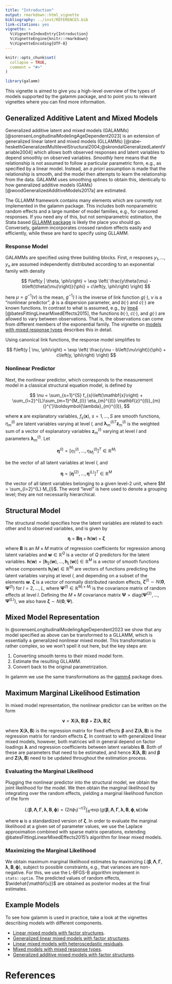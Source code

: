 ```yaml
---
title: "Introduction"
output: rmarkdown::html_vignette
bibliography: ../inst/REFERENCES.bib
link-citations: yes
vignette: >
  %\VignetteIndexEntry{Introduction}
  %\VignetteEngine{knitr::rmarkdown}
  %\VignetteEncoding{UTF-8}
---
```


```r
knitr::opts_chunk$set(
  collapse = TRUE,
  comment = "#>"
)
```

```r
library(galamm)
```

This vignette is aimed to give you a high-level overview of the types of models supported by the galamm package, and to point you to relevant vignettes where you can find more information.

## Generalized Additive Latent and Mixed Models

Generalized additive latent and mixed models (GALAMMs) [@sorensenLongitudinalModelingAgeDependent2023] is an extension of generalized linear latent and mixed models (GLLAMMs) [@rabe-heskethGeneralizedMultilevelStructural2004;@skrondalGeneralizedLatentVariable2004] which allows both observed responses and latent variables to depend smoothly on observed variables. *Smoothly* here means that the relationship is not assumed to follow a particular parametric form, e.g., as specified by a linear model. Instead, an *a priori* assumption is made that the relationship is smooth, and the model then attempts to learn the relationship from the data. GALAMM uses smoothing splines to obtain this, identically to how generalized additive models (GAMs) [@woodGeneralizedAdditiveModels2017a] are estimated.

The GLLAMM framework contains many elements which are currently not implemented in the galamm package. This includes both nonparametric random effects and a large number of model families, e.g., for censored responses. If you need any of this, but not semiparametric estimation, the Stata based [GLLAMM package](http://www.gllamm.org/) is likely the place you should go. Conversely, galamm incorporates crossed random effects easily and efficiently, while these are hard to specify using GLLAMM.


### Response Model

GALAMMs are specified using three building blocks. First, $n$ resposes $y_{1}, \dots, y_{n}$ are assumed independently distributed according to an exponential family with density

$$
f\left(y | \theta, \phi\right) = \exp \left( \frac{y\theta(\mu) - b\left(\theta(\mu)\right)}{\phi} + c\left(y, \phi\right) \right)
$$

here $\mu = g^{-1}(\nu)$ is the mean, $g^{-1}(\cdot)$ is the inverse of link function $g(\cdot)$, $\nu$ is a "nonlinear predictor", $\phi$ is a dispersion parameter, and $b(\cdot)$ and $c(\cdot)$ are known functions. In contrast to what is assumed, e.g., by [lme4](https://cran.r-project.org/package=lme4) [@batesFittingLinearMixedEffects2015], the functions $b(\cdot)$, $c(\cdot)$, and $g(\cdot)$ are allowed to vary between observations. That is, the observations can come from different members of the exponential family. The vignette on [models with mixed response types](https://lcbc-uio.github.io/galamm/articles/mixed_response.html) describes this in detail.

Using canonical link functions, the response model simplifies to

$$
f\left(y | \nu, \phi\right) = \exp \left( \frac{y\nu - b\left(\nu\right)}{\phi} + c\left(y, \phi\right) \right)
$$

### Nonlinear Predictor

Next, the nonlinear predictor, which corresponds to the measurement model in a classical structural equation model, is defined by

$$
\nu = \sum_{s=1}^{S} f_{s}\left(\mathbf{x}\right) + \sum_{l=2}^{L}\sum_{m=1}^{M_{l}} \eta_{m}^{(l)} \mathbf{z}^{(l)}_{m}{}^{'}\boldsymbol{\lambda}_{m}^{(l)},
$$

where $\mathbf{x}$ are explanatory variables, $f_{s}(\mathbf{x})$, $s=1,\dots,S$ are smooth functions, $\eta_{m}^{(l)}$ are latent variables varying at level $l$, and $\boldsymbol{\lambda}_{m}^{(l)}{}^{T} \mathbf{z}_{m}^{(l)}$ is the weighted sum of a vector of explanatory variables $\mathbf{z}_{m}^{(l)}$ varying at level $l$ and parameters $\boldsymbol{\lambda}_{m}^{(l)}$. Let

$$\boldsymbol{\eta}^{(l)} = [\eta_{1}^{(l)}, \dots, \eta_{M_{l}}^{(l)}]^{T} \in \mathbb{R}^{M_{l}}$$ 

be the vector of all latent variables at level $l$, and 

$$\boldsymbol{\eta} = [\boldsymbol{\eta}^{(2)}, \dots, \boldsymbol{\eta}^{(L)}]^{T} \in \mathbb{R}^{M}$$ 

the vector of all latent variables belonging to a given level-2 unit, where $M = \sum_{l=2}^{L} M_{l}$. The word "level" is here used to denote a grouping level; they are not necessarily hierarchical.

## Structural Model

The structural model specifies how the latent variables are related to each other and to observed variables, and is given by

$$
\boldsymbol{\eta} = \mathbf{B}\boldsymbol{\eta} + \mathbf{h}\left(\mathbf{w}\right)
+ \boldsymbol{\zeta}
$$


where $\mathbf{B}$ is an $M \times M$ matrix of regression coefficients for regression among latent variables and $\mathbf{w} \in \mathbb{R}^{Q}$ is a vector of $Q$ predictors for the latent variables. $\mathbf{h}(\mathbf{w}) = [\mathbf{h}_{2}(\mathbf{w}), \dots, \mathbf{h}_{L}(\mathbf{w})] \in \mathbb{R}^{M}$ is a vector of smooth functions whose components $\mathbf{h}_{l}(\mathbf{w}) \in \mathbb{R}^{M_{l}}$ are vectors of functions predicting the latent variables varying at level $l$, and depending on a subset of the elements $\mathbf{w}$. $\boldsymbol{\zeta}$ is a vector of normally distributed random effects, $\boldsymbol{\zeta}^{(l)} \sim N(\mathbf{0}, \boldsymbol{\Psi}^{(l)})$ for $l=2,\dots,L$, where $\boldsymbol{\Psi}^{(l)} \in \mathbb{R}^{M_{l} \times M_{l}}$ is the covariance matrix of random effects at level $l$. Defining the $M \times M$ covariance matrix $\boldsymbol{\Psi} = \text{diag}(\boldsymbol{\Psi}^{(2)}, \dots, \boldsymbol{\Psi}^{(L)})$, we also have $\boldsymbol{\zeta} \sim N(\mathbf{0}, \boldsymbol{\Psi})$. 

## Mixed Model Representation

In @sorensenLongitudinalModelingAgeDependent2023 we show that any model specified as above can be transformed to a GLLAMM, which is essentially a generalized nonlinear mixed model. This transformation is rather complex, so we won't spell it out here, but the key steps are:

1. Converting smooth terms to their mixed model form.
2. Estimate the resulting GLLAMM.
3. Convert back to the original parametrization.

In galamm we use the same transformations as the [gamm4](https://CRAN.R-project.org/package=gamm4) package does.

## Maximum Marginal Likelihood Estimation

In mixed model representation, the nonlinear predictor can be written on the form

$$
\boldsymbol{\nu} = \mathbf{X}(\boldsymbol{\lambda}, \mathbf{B}) \boldsymbol{\beta} +  \mathbf{Z}(\boldsymbol{\lambda}, \mathbf{B}) \boldsymbol{\zeta}
$$

where $\mathbf{X}(\boldsymbol{\lambda}, \mathbf{B})$ is the regression matrix for fixed effects $\boldsymbol{\beta}$ and $\mathbf{Z}(\boldsymbol{\lambda}, \mathbf{B})$ is the regression matrix for random effects $\boldsymbol{\zeta}$. In contrast to with generalized linear mixed models, however, both matrices will in general depend on factor loadings $\boldsymbol{\lambda}$ and regression coefficients between latent variables $\mathbf{B}$. Both of these are parameters that need to be estimated, and hence $\mathbf{X}(\boldsymbol{\lambda}, \mathbf{B})$ and $\boldsymbol{\beta}$ and $\mathbf{Z}(\boldsymbol{\lambda}, \mathbf{B})$ need to be updated throughout the estimation process.

### Evaluating the Marginal Likelihood

Plugging the nonlinear predictor into the structural model, we obtain the joint likelihood for the model. We then obtain the marginal likelihood by integrating over the random effects, yielding a marginal likelihood function of the form

$$
L\left(\boldsymbol{\beta}, \boldsymbol{\Lambda}, \boldsymbol{\Gamma}, \boldsymbol{\lambda}, \mathbf{B}, \boldsymbol{\phi}\right) =  \left(2 \pi \phi_{1}\right)^{-r/2}  \int_{\mathbb{R}^{r}} \exp\left( g\left(\boldsymbol{\beta}, \boldsymbol{\Lambda}, \boldsymbol{\Gamma}, \boldsymbol{\lambda}, \mathbf{B}, \boldsymbol{\phi}, \mathbf{u}\right) \right) \text{d} \mathbf{u}
$$

where $\mathbf{u}$ is a standardized version of $\boldsymbol{\zeta}$. In order to evaluate the marginal likelihood at a given set of parameter values, we use the Laplace approximation combined with sparse matrix operations, extending @batesFittingLinearMixedEffects2015's algorithm for linear mixed models.

### Maximizing the Marginal Likelihood

We obtain maximum marginal likelihood estimates by maximizing $L\left(\boldsymbol{\beta}, \boldsymbol{\Lambda}, \boldsymbol{\Gamma}, \boldsymbol{\lambda}, \mathbf{B}, \boldsymbol{\phi}\right)$, subject to possible constraints, e.g., that variances are non-negative. For this, we use the L-BFGS-B algorithm implement in `stats::optim`. The predicted values of random effects, $\widehat{\mathbf{u}}$ are obtained as posterior modes at the final estimates.

## Example Models 

To see how galamm is used in practice, take a look at the vignettes describing models with different components.

- [Linear mixed models with factor structures](https://lcbc-uio.github.io/galamm/articles/lmm_factor.html).
- [Generalized linear mixed models with factor structures](https://lcbc-uio.github.io/galamm/articles/glmm_factor.html).
- [Linear mixed models with heteroscedastic residuals](https://lcbc-uio.github.io/galamm/articles/lmm_heteroscedastic.html).
- [Mixed models with mixed response types](https://lcbc-uio.github.io/galamm/articles/mixed_response.html).
- [Generalized additive mixed models with factor structures](https://lcbc-uio.github.io/galamm/articles/semiparametric.html).


# References
